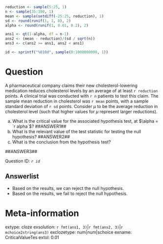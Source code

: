 ```r

reduction <- sample(5:25, 1)
n <- sample(35:100, 1)
mean <- sample(setdiff(-25:25, reduction), 1)
sd <- round(runif(1, 1, 8), 2)
alpha <- round(runif(1, 0.01, 0.2), 2)

ans1 <- qt(1-alpha, df = n-1)
ans2 <- (mean - reduction)/(sd / sqrt(n))
ans3 <- c(ans2 >= ans1, ans2 < ans1)

id <- sprintf("%010d", sample(0:1000000000, 1))

```

Question
========
A pharmaceutical company claims their new cholesterol-lowering medication reduces cholesterol levels by an average of at least `r reduction` points.  A clinical trial was conducted with `r n` patients to test this claim.  The sample mean reduction in cholesterol was `r mean` points, with a sample standard deviation of `r sd` points. Consider $\mu$ to be the average reduction in cholesterol level (such that higher values for $\mu$ represent larger reductions).

a. What is the critical value for the associated hypothesis test, at $\alpha = `r alpha`$?  ##ANSWER1##
b. What is the relevant value of the test statistic for testing the null hypothesis? ##ANSWER2##
c. What is the conclusion from the hypothesis test? 

##ANSWER3##

Question ID: *`r id`*

Answerlist
------------
* Based on the results, we can reject the null hypothesis.
* Based on the results, we fail to reject the null hypothesis. 


Meta-information
================
extype: cloze
exsolution: `r fmt(ans1, 3)`|`r fmt(ans2, 3)`|`r mchoice2string(ans3)`
exclozetype: num|num|schoice
exname: CriticalValueTes
extol: 0.01